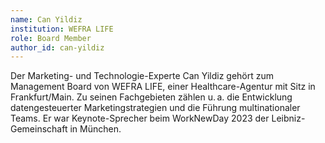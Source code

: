 ```yaml
---
name: Can Yildiz
institution: WEFRA LIFE
role: Board Member
author_id: can-yildiz
---
```


Der Marketing- und Technologie-Experte Can Yildiz gehört zum Management Board von WEFRA LIFE, einer Healthcare-Agentur mit Sitz in Frankfurt/Main. Zu seinen Fachgebieten zählen u. a. die Entwicklung datengesteuerter Marketingstrategien und die Führung multinationaler Teams. Er war Keynote-Sprecher beim WorkNewDay 2023 der Leibniz-Gemeinschaft in München.
